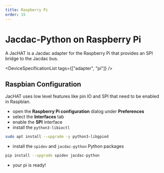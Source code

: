 ```yaml
---
title: Raspberry Pi
order: 15
---
```


# Jacdac-Python on Raspberry Pi

A JacHAT is a Jacdac adapter for the Raspberry Pi that provides an SPI bridge to the Jacdac bus.

<DeviceSpecificationList tags={["adapter", "pi"]} />

## Raspbian Configuration

JacHAT uses low level features like pin IO and SPI that need to be enabled in Raspbian.

-   open the **Raspberry Pi configuration** dialog under **Preferences**
-   select the **Interfaces** tab
-   enable the **SPI** interface
-   install the `python3-libioctl`

```bash copy
sudo apt install --upgrade -y python3-libgpiod
```

-   install the `spidev` and `jacdac-python` Python packages

```bash copy
pip install --upgrade spidev jacdac-python
```

-   your pi is ready!
